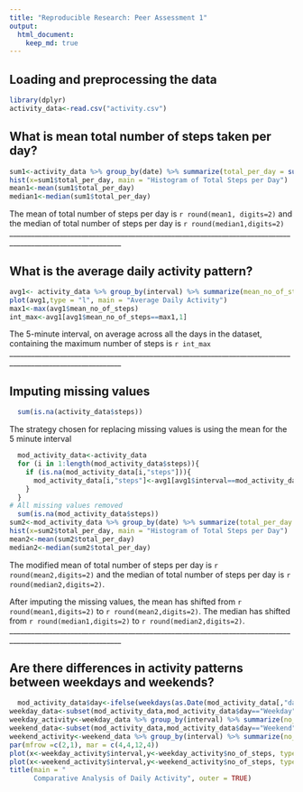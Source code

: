 ```yaml
---
title: "Reproducible Research: Peer Assessment 1"
output: 
  html_document:
    keep_md: true
---
```



## Loading and preprocessing the data
```r
library(dplyr)
activity_data<-read.csv("activity.csv")
```


## What is mean total number of steps taken per day?
```r
sum1<-activity_data %>% group_by(date) %>% summarize(total_per_day = sum(steps,na.rm=TRUE))
hist(x=sum1$total_per_day, main = "Histogram of Total Steps per Day")
mean1<-mean(sum1$total_per_day)
median1<-median(sum1$total_per_day)
```
The mean of total number of steps per day is `r round(mean1, digits=2) ` and the median of total number of steps per day is `r round(median1,digits=2) `
_____________________________________________________________________________________________________________



## What is the average daily activity pattern?
```r
avg1<- activity_data %>% group_by(interval) %>% summarize(mean_no_of_steps = mean(steps,na.rm=TRUE))
plot(avg1,type = "l", main = "Average Daily Activity")
max1<-max(avg1$mean_no_of_steps)
int_max<-avg1[avg1$mean_no_of_steps==max1,1]
```
The 5-minute interval, on average across all the days in the dataset, containing the maximum number of steps is 
 `r int_max `
_____________________________________________________________________________________________________________



## Imputing missing values
```r
  sum(is.na(activity_data$steps))
```
The strategy chosen for replacing missing values is using the mean for the 5 minute interval 
```r
  mod_activity_data<-activity_data
  for (i in 1:length(mod_activity_data$steps)){
    if (is.na(mod_activity_data[i,"steps"])){
      mod_activity_data[i,"steps"]<-avg1[avg1$interval==mod_activity_data[i,"interval"],"mean_no_of_steps"]
    }
  }
# All missing values removed
  sum(is.na(mod_activity_data$steps))
sum2<-mod_activity_data %>% group_by(date) %>% summarize(total_per_day = sum(steps,na.rm=TRUE))
hist(x=sum2$total_per_day, main = "Histogram of Total Steps per Day")
mean2<-mean(sum2$total_per_day)
median2<-median(sum2$total_per_day)
```
The modified mean of total number of steps per day is `r round(mean2,digits=2) ` and the median of total number of steps per day is `r round(median2,digits=2) `. 

After imputing the missing values, the mean has shifted from `r round(mean1,digits=2)` to `r round(mean2,digits=2)`. The median has shifted from `r round(median1,digits=2)` to `r round(median2,digits=2)`.
_____________________________________________________________________________________________________________




## Are there differences in activity patterns between weekdays and weekends?
```r
  mod_activity_data$day<-ifelse(weekdays(as.Date(mod_activity_data[,"date"],format = "%Y-%m-%d")) %in% c("Monday", "Tuesday", "Wednesday", "Thursday", "Friday"),"Weekday","Weekend")
weekday_data<-subset(mod_activity_data,mod_activity_data$day=="Weekday")
weekday_activity<-weekday_data %>% group_by(interval) %>% summarize(no_of_steps = mean(steps))
weekend_data<-subset(mod_activity_data,mod_activity_data$day=="Weekend")
weekend_activity<-weekend_data %>% group_by(interval) %>% summarize(no_of_steps = mean(steps))
par(mfrow =c(2,1), mar = c(4,4,12,4))
plot(x<-weekday_activity$interval,y<-weekday_activity$no_of_steps, type = "l", main = "Weekday", xlab="interval", ylab= "no of steps")
plot(x<-weekend_activity$interval,y<-weekend_activity$no_of_steps, type = "l", main = "Weekend",xlab="interval", ylab= "no of steps")
title(main = "
      Comparative Analysis of Daily Activity", outer = TRUE)
```
